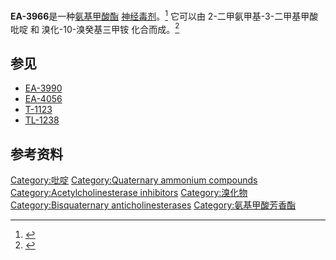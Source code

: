 {{Chembox
| Name = EA-3966
| IUPACName = 1-(N,N-Dimethylamino)-10-[N-(3-dimethylcarbamoxy-2-pyridylmethyl)-N-methylamino]decane dimethobromide
| ImageFile = EA-3966.svg
| Section1 = {{Chembox Identifiers
| CASNo = 110913-86-5
| CASNo_Ref = {{cascite|correct|CAS}}
| ChemSpiderID =
| PubChem =
| SMILES = [Br-].[Br-].CN(C)C(=O)Oc1cccnc1C[N+](C)(C)CCCCCCCCCC[N+](C)(C)C
| StdInChI =1S/C24H46N4O2.2BrH/c1-26(2)24(29)30-23-17-16-18-25-22(23)21-28(6,7)20-15-13-11-9-8-10-12-14-19-27(3,4)5;;/h16-18H,8-15,19-21H2,1-7H3;2*1H/q+2;;/p-2
| StdInChIKey =SMYJBWHIVMYSPG-UHFFFAOYSA-L
}}
| Section2 = {{Chembox Properties
| C=24|H=46|N=4|O=2|Br=2
| MeltingPtCL = 139
|MeltingPtCH=143
| Appearance = 晶体
}}
}}

'''EA-3966'''是一种[[氨基甲酸酯|氨基甲酸酯]] [[神经毒剂|神经毒剂]]。<ref>{{cite book |title=Handbook of chemical and biological warfare agents |publisher=CRC Press |isbn=9780849314346 |edition=2nd}}</ref> 它可以由 2-二甲氨甲基-3-二甲基甲酸吡啶 和 溴化-10-溴癸基三甲铵 化合而成。<ref>{{cite web |title=Chemical agents |url=https://patents.google.com/patent/US4675411A}}</ref>

==参见==
*[[EA-3990|EA-3990]]
*[[EA-4056|EA-4056]]
*[[T-1123|T-1123]]
*[[TL-1238|TL-1238]]

==参考资料==
{{reflist}}

{{化学武器}}

[[Category:吡啶|Category:吡啶]]
[[Category:Quaternary_ammonium_compounds|Category:Quaternary ammonium compounds]]
[[Category:Acetylcholinesterase_inhibitors|Category:Acetylcholinesterase inhibitors]]
[[Category:溴化物|Category:溴化物]]
[[Category:Bisquaternary_anticholinesterases|Category:Bisquaternary anticholinesterases]]
[[Category:氨基甲酸芳香酯|Category:氨基甲酸芳香酯]]

{{organic-compound-stub}}